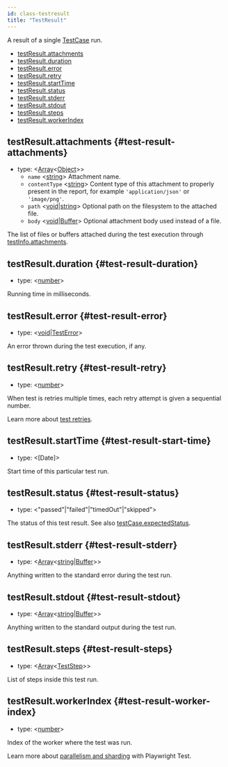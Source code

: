 ```yaml
---
id: class-testresult
title: "TestResult"
---
```


A result of a single [TestCase] run.


- [testResult.attachments](./api/class-testresult.mdx#test-result-attachments)
- [testResult.duration](./api/class-testresult.mdx#test-result-duration)
- [testResult.error](./api/class-testresult.mdx#test-result-error)
- [testResult.retry](./api/class-testresult.mdx#test-result-retry)
- [testResult.startTime](./api/class-testresult.mdx#test-result-start-time)
- [testResult.status](./api/class-testresult.mdx#test-result-status)
- [testResult.stderr](./api/class-testresult.mdx#test-result-stderr)
- [testResult.stdout](./api/class-testresult.mdx#test-result-stdout)
- [testResult.steps](./api/class-testresult.mdx#test-result-steps)
- [testResult.workerIndex](./api/class-testresult.mdx#test-result-worker-index)

## testResult.attachments {#test-result-attachments}
- type: &#60;[Array]<[Object]>&#62;
  - `name` &#60;[string]&#62; Attachment name.
  - `contentType` &#60;[string]&#62; Content type of this attachment to properly present in the report, for example `'application/json'` or `'image/png'`.
  - `path` &#60;[void]|[string]&#62; Optional path on the filesystem to the attached file.
  - `body` &#60;[void]|[Buffer]&#62; Optional attachment body used instead of a file.

The list of files or buffers attached during the test execution through [testInfo.attachments](./api/class-testinfo.mdx#test-info-attachments).

## testResult.duration {#test-result-duration}
- type: &#60;[number]&#62;

Running time in milliseconds.

## testResult.error {#test-result-error}
- type: &#60;[void]|[TestError]&#62;

An error thrown during the test execution, if any.

## testResult.retry {#test-result-retry}
- type: &#60;[number]&#62;

When test is retries multiple times, each retry attempt is given a sequential number.

Learn more about [test retries](./test-retries.mdx#retries).

## testResult.startTime {#test-result-start-time}
- type: &#60;[Date]&#62;

Start time of this particular test run.

## testResult.status {#test-result-status}
- type: &#60;"passed"|"failed"|"timedOut"|"skipped"&#62;

The status of this test result. See also [testCase.expectedStatus](./api/class-testcase.mdx#test-case-expected-status).

## testResult.stderr {#test-result-stderr}
- type: &#60;[Array]<[string]|[Buffer]>&#62;

Anything written to the standard error during the test run.

## testResult.stdout {#test-result-stdout}
- type: &#60;[Array]<[string]|[Buffer]>&#62;

Anything written to the standard output during the test run.

## testResult.steps {#test-result-steps}
- type: &#60;[Array]<[TestStep]>&#62;

List of steps inside this test run.

## testResult.workerIndex {#test-result-worker-index}
- type: &#60;[number]&#62;

Index of the worker where the test was run.

Learn more about [parallelism and sharding](./test-parallel.mdx) with Playwright Test.

[Accessibility]: ./api/class-accessibility.mdx "Accessibility"
[Android]: ./api/class-android.mdx "Android"
[AndroidDevice]: ./api/class-androiddevice.mdx "AndroidDevice"
[AndroidInput]: ./api/class-androidinput.mdx "AndroidInput"
[AndroidSocket]: ./api/class-androidsocket.mdx "AndroidSocket"
[AndroidWebView]: ./api/class-androidwebview.mdx "AndroidWebView"
[APIRequest]: ./api/class-apirequest.mdx "APIRequest"
[APIRequestContext]: ./api/class-apirequestcontext.mdx "APIRequestContext"
[APIResponse]: ./api/class-apiresponse.mdx "APIResponse"
[Browser]: ./api/class-browser.mdx "Browser"
[BrowserContext]: ./api/class-browsercontext.mdx "BrowserContext"
[BrowserServer]: ./api/class-browserserver.mdx "BrowserServer"
[BrowserType]: ./api/class-browsertype.mdx "BrowserType"
[CDPSession]: ./api/class-cdpsession.mdx "CDPSession"
[ConsoleMessage]: ./api/class-consolemessage.mdx "ConsoleMessage"
[Coverage]: ./api/class-coverage.mdx "Coverage"
[Dialog]: ./api/class-dialog.mdx "Dialog"
[Download]: ./api/class-download.mdx "Download"
[Electron]: ./api/class-electron.mdx "Electron"
[ElectronApplication]: ./api/class-electronapplication.mdx "ElectronApplication"
[ElementHandle]: ./api/class-elementhandle.mdx "ElementHandle"
[FileChooser]: ./api/class-filechooser.mdx "FileChooser"
[Frame]: ./api/class-frame.mdx "Frame"
[JSHandle]: ./api/class-jshandle.mdx "JSHandle"
[Keyboard]: ./api/class-keyboard.mdx "Keyboard"
[Locator]: ./api/class-locator.mdx "Locator"
[Logger]: ./api/class-logger.mdx "Logger"
[Mouse]: ./api/class-mouse.mdx "Mouse"
[Page]: ./api/class-page.mdx "Page"
[Playwright]: ./api/class-playwright.mdx "Playwright"
[Request]: ./api/class-request.mdx "Request"
[Response]: ./api/class-response.mdx "Response"
[Route]: ./api/class-route.mdx "Route"
[Selectors]: ./api/class-selectors.mdx "Selectors"
[TimeoutError]: ./api/class-timeouterror.mdx "TimeoutError"
[Touchscreen]: ./api/class-touchscreen.mdx "Touchscreen"
[Tracing]: ./api/class-tracing.mdx "Tracing"
[Video]: ./api/class-video.mdx "Video"
[WebSocket]: ./api/class-websocket.mdx "WebSocket"
[Worker]: ./api/class-worker.mdx "Worker"
[Fixtures]: ./api/class-fixtures.mdx "Fixtures"
[Test]: ./api/class-test.mdx "Test"
[TestConfig]: ./api/class-testconfig.mdx "TestConfig"
[TestError]: ./api/class-testerror.mdx "TestError"
[TestInfo]: ./api/class-testinfo.mdx "TestInfo"
[TestOptions]: ./api/class-testoptions.mdx "TestOptions"
[TestProject]: ./api/class-testproject.mdx "TestProject"
[WorkerInfo]: ./api/class-workerinfo.mdx "WorkerInfo"
[Location]: ./api/class-location.mdx "Location"
[Reporter]: ./api/class-reporter.mdx "Reporter"
[Suite]: ./api/class-suite.mdx "Suite"
[TestCase]: ./api/class-testcase.mdx "TestCase"
[TestResult]: ./api/class-testresult.mdx "TestResult"
[TestStep]: ./api/class-teststep.mdx "TestStep"
[Element]: https://developer.mozilla.org/en-US/docs/Web/API/element "Element"
[EvaluationArgument]: ./core-concepts.mdx#evaluation-argument "EvaluationArgument"
[Promise]: https://developer.mozilla.org/en-US/docs/Web/JavaScript/Reference/Global_Objects/Promise "Promise"
[iterator]: https://developer.mozilla.org/en-US/docs/Web/JavaScript/Reference/Iteration_protocols "Iterator"
[origin]: https://developer.mozilla.org/en-US/docs/Glossary/Origin "Origin"
[selector]: https://developer.mozilla.org/en-US/docs/Web/CSS/CSS_Selectors "selector"
[Serializable]: https://developer.mozilla.org/en-US/docs/Web/JavaScript/Reference/Global_Objects/JSON/stringify#Description "Serializable"
[UIEvent.detail]: https://developer.mozilla.org/en-US/docs/Web/API/UIEvent/detail "UIEvent.detail"
[UnixTime]: https://en.wikipedia.org/wiki/Unix_time "Unix Time"
[xpath]: https://developer.mozilla.org/en-US/docs/Web/XPath "xpath"

[Array]: https://developer.mozilla.org/en-US/docs/Web/JavaScript/Reference/Global_Objects/Array "Array"
[boolean]: https://developer.mozilla.org/en-US/docs/Web/JavaScript/Data_structures#Boolean_type "Boolean"
[Buffer]: https://nodejs.org/api/buffer.html#buffer_class_buffer "Buffer"
[ChildProcess]: https://nodejs.org/api/child_process.html "ChildProcess"
[Error]: https://nodejs.org/api/errors.html#errors_class_error "Error"
[EventEmitter]: https://nodejs.org/api/events.html#events_class_eventemitter "EventEmitter"
[function]: https://developer.mozilla.org/en-US/docs/Web/JavaScript/Reference/Global_Objects/Function "Function"
[Map]: https://developer.mozilla.org/en-US/docs/Web/JavaScript/Reference/Global_Objects/Map "Map"
[null]: https://developer.mozilla.org/en-US/docs/Web/JavaScript/Reference/Global_Objects/null "null"
[number]: https://developer.mozilla.org/en-US/docs/Web/JavaScript/Data_structures#Number_type "Number"
[Object]: https://developer.mozilla.org/en-US/docs/Web/JavaScript/Reference/Global_Objects/Object "Object"
[Promise]: https://developer.mozilla.org/en-US/docs/Web/JavaScript/Reference/Global_Objects/Promise "Promise"
[Readable]: https://nodejs.org/api/stream.html#stream_class_stream_readable "Readable"
[RegExp]: https://developer.mozilla.org/en-US/docs/Web/JavaScript/Reference/Global_Objects/RegExp "RegExp"
[string]: https://developer.mozilla.org/en-US/docs/Web/JavaScript/Data_structures#String_type "string"
[void]: https://developer.mozilla.org/en-US/docs/Web/JavaScript/Reference/Global_Objects/undefined "void"
[URL]: https://nodejs.org/api/url.html "URL"

[all available image tags]: https://mcr.microsoft.com/v2/playwright/tags/list "all available image tags"
[Docker Hub]: https://hub.docker.com/_/microsoft-playwright "Docker Hub"
[Dockerfile.focal]: https://github.com/microsoft/playwright/blob/master/utils/docker/Dockerfile.focal "Dockerfile.focal"
